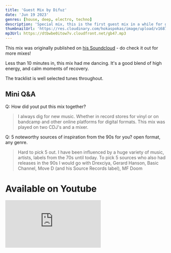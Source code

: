 ```yaml
---
title: 'Guest Mix by Difuz'
date: 'Jun 19 2023'
genres: [house, deep, electro, techno]
description: 'Special mix, this is the first guest mix in a while for goosebumps, and the man delivered a solid set!'
thumbnailUrl: 'https://res.cloudinary.com/hokaspokas/image/upload/v1687620730/gb47_sjs601.png'
mp3Url: https://dtbwbe0itow7v.cloudfront.net/gb47.mp3
---
```


This mix was originally published on [his Soundcloud](https://soundcloud.com/seven74/space-electronics) - do check it out for more mixes!

Less than 10 minutes in, this mix had me dancing. 
It's a good blend of high energy, and calm moments of recovery.

The tracklist is well selected tunes throughout.

## Mini Q&A

Q: How did yout put this mix together?
> I always dig for new music. Whether in record stores for vinyl or on bandcamp and other online platforms for digital formats. This mix was played on two CDJ's and a mixer.

Q: 5 noteworthy sources of inspiration from the 90s for you? open format, any genre.
> Hard to pick 5 out. I have been influenced by a huge variety of music, artists, labels from the 70s until today. To pick 5 sources who also had releases in the 90s I would go with Drexciya, Gerard Hanson, Basic Channel, Move D (and his Source Records label), MF Doom

# Available on Youtube
<iframe width={560} height={315} src="https://www.youtube.com/embed/DUGm5PXDvyU" title="YouTube video player" frameBorder={0} allow="accelerometer; autoplay; clipboard-write; encrypted-media; gyroscope; picture-in-picture; web-share" allowFullScreen />

# Tracklist


<Tracklist
  tracks={[
    'Relpek - Binary',
    'Cyan85 - Strange Signals',
    'CYWU - Skewed Objects',
    'CYWU - Unending Glaciers',
    'E.R.P. - Vox Automation',
    'Relpek - Decay',
    'Sound Synthesis - Hidden Realms',
    'Sound Synthesis - I Guess You Know',
    'Kalcagni - Wrong Fix',
    'Sterac - Hydroxy',
    'Torai - Doppler',
    'Anthony Rother - Stellarator',
    'UHU - Astral Exit',
    'Generali Minerali - Robo996',
    'Turk Turkelton - Needle',
    'Versalife - Phosphorescence',
    'Konerytmi - Autiomaa',
  ]}
/>
